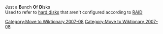 {{dated prod|concern =This article is about a {{{1|subject}}} that appears to lack sufficient [[WP:N|notability]] for inclusion.|month = August|day = 15|year = 2007|time = 18:18|timestamp = 20070815181834}}
<!-- Do not use the "dated prod" template directly; the above line is generated by "subst:prod-nn" -->

{{notability}}
{{unreferenced}}
{{wikify}}
{{accuracy}}
[[Category:Move to Wiktionary 2007-08]]

'''J'''ust a '''B'''unch '''O'''f '''D'''isks <br />
Used to refer to [[hard disks]] that aren't configured according to [[RAID]]

{{Uncategorized|date=August 2007}}

{{computer-stub}}
[[Category:Move to Wiktionary 2007-08]]